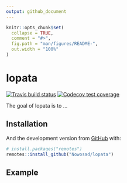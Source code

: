 ```yaml
---
output: github_document
---
```


<!-- README.md is generated from README.Rmd. Please edit that file -->

```r
knitr::opts_chunk$set(
  collapse = TRUE,
  comment = "#>",
  fig.path = "man/figures/README-",
  out.width = "100%"
)
```

# lopata

<!-- badges: start -->
[![Travis build status](https://travis-ci.org/Nowosad/lopata.svg?branch=master)](https://travis-ci.org/Nowosad/lopata)
[![Codecov test coverage](https://codecov.io/gh/Nowosad/lopata/branch/master/graph/badge.svg)](https://codecov.io/gh/Nowosad/lopata?branch=master)
<!-- badges: end -->

The goal of lopata is to ...

## Installation

<!-- You can install the released version of lopata from [CRAN](https://CRAN.R-project.org) with: -->

<!-- ``` r -->
<!-- install.packages("lopata") -->
<!-- ``` -->

And the development version from [GitHub](https://github.com/) with:

``` r
# install.packages("remotes")
remotes::install_github("Nowosad/lopata")
```
## Example
